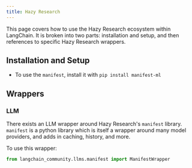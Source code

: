 ```yaml
---
title: Hazy Research
---
```


This page covers how to use the Hazy Research ecosystem within LangChain.
It is broken into two parts: installation and setup, and then references to specific Hazy Research wrappers.

## Installation and Setup
- To use the `manifest`, install it with `pip install manifest-ml`

## Wrappers

### LLM

There exists an LLM wrapper around Hazy Research's `manifest` library.
`manifest` is a python library which is itself a wrapper around many model providers, and adds in caching, history, and more.

To use this wrapper:
```python
from langchain_community.llms.manifest import ManifestWrapper
```
